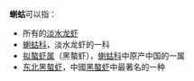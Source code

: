 {{not|蝲蝲蛄}}
'''蝲蛄'''可以指：
* 所有的[[淡水龙虾|淡水龙虾]]
* [[蝲蛄科|蝲蛄科]]，淡水龙虾的一科
* [[拟螯虾属|拟螯虾属]]（黑螯虾），[[蝲蛄科|蝲蛄科]]中原产中国的一属
* [[东北黑螯虾|东北黑螯虾]]，中國[[拟螯虾属|黑螯虾]]中最著名的一种

{{disambig|Cat=二字物种消歧义}}
